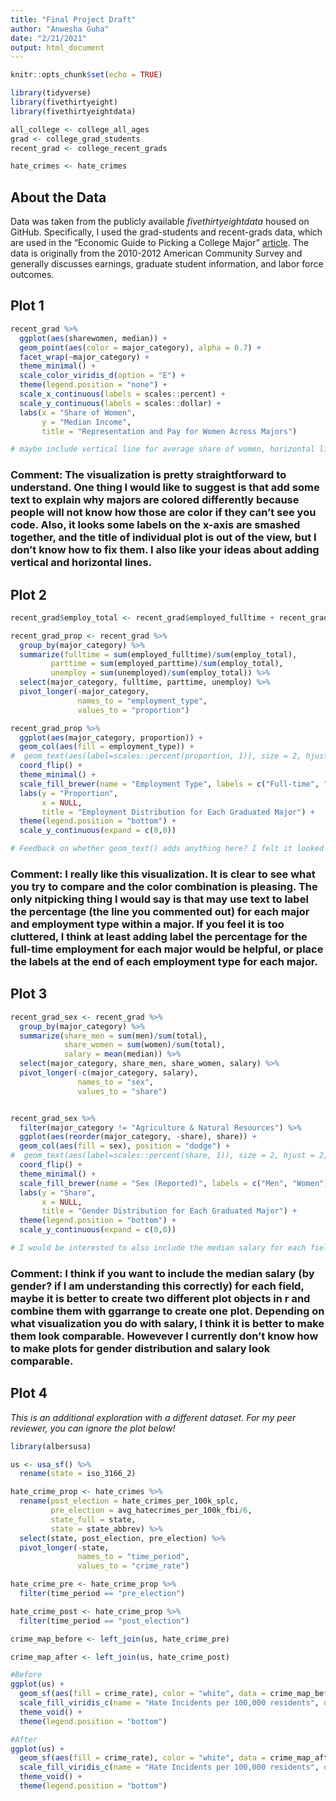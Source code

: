 ```yaml
---
title: "Final Project Draft"
author: "Anwesha Guha"
date: "2/21/2021"
output: html_document
---
```


```r
knitr::opts_chunk$set(echo = TRUE)

library(tidyverse)
library(fivethirtyeight)
library(fivethirtyeightdata)

all_college <- college_all_ages
grad <- college_grad_students
recent_grad <- college_recent_grads

hate_crimes <- hate_crimes

```

## About the Data

Data was taken from the publicly available *fivethirtyeightdata* housed on GitHub. Specifically, I used the grad-students and recent-grads data, which are used in the “Economic Guide to Picking a College Major” [article](https://fivethirtyeight.com/features/the-economic-guide-to-picking-a-college-major/). The data is originally from the 2010-2012 American Community Survey and generally discusses earnings, graduate student information, and labor force outcomes.

## Plot 1
```r
recent_grad %>% 
  ggplot(aes(sharewomen, median)) +
  geom_point(aes(color = major_category), alpha = 0.7) +
  facet_wrap(~major_category) +
  theme_minimal() +
  scale_color_viridis_d(option = "E") +
  theme(legend.position = "none") +
  scale_x_continuous(labels = scales::percent) +
  scale_y_continuous(labels = scales::dollar) +
  labs(x = "Share of Women",
       y = "Median Income",
       title = "Representation and Pay for Women Across Majors")

# maybe include vertical line for average share of women, horizontal line for average income
```

### Comment: The visualization is pretty straightforward to understand. One thing I would like to suggest is that add some text to explain why majors are colored differently because people will not know how those are color if they can't see you code. Also, it looks some labels on the x-axis are smashed together, and the title of individual plot is out of the view, but I don't know how to fix them. I also like your ideas about adding vertical and horizontal lines.

## Plot 2
```r
recent_grad$employ_total <- recent_grad$employed_fulltime + recent_grad$employed_parttime + recent_grad$unemployed

recent_grad_prop <- recent_grad %>% 
  group_by(major_category) %>% 
  summarize(fulltime = sum(employed_fulltime)/sum(employ_total),
         parttime = sum(employed_parttime)/sum(employ_total),
         unemploy = sum(unemployed)/sum(employ_total)) %>% 
  select(major_category, fulltime, parttime, unemploy) %>% 
  pivot_longer(-major_category,
               names_to = "employment_type",
               values_to = "proportion")

recent_grad_prop %>% 
  ggplot(aes(major_category, proportion)) +
  geom_col(aes(fill = employment_type)) +
#  geom_text(aes(label=scales::percent(proportion, 1)), size = 2, hjust = 2, color = "gray30") +
  coord_flip() +
  theme_minimal() +
  scale_fill_brewer(name = "Employment Type", labels = c("Full-time", "Part-time", "Unemployed")) +
  labs(y = "Proportion",
       x = NULL,
       title = "Employment Distribution for Each Graduated Major") +
  theme(legend.position = "bottom") +
  scale_y_continuous(expand = c(0,0))

# Feedback on whether geom_text() adds anything here? I felt it looked a bit too cluttered
```

### Comment: I really like this visualization. It is clear to see what you try to compare and the color combination is pleasing. The only nitpicking thing I would say is that may use text to label the percentage (the line you commented out) for each major and employment type within a major. If you feel it is too cluttered, I think at least adding label the percentage for the full-time employment for each major would be helpful, or place the labels at the end of each employment type for each major.

## Plot 3
```r
recent_grad_sex <- recent_grad %>% 
  group_by(major_category) %>% 
  summarize(share_men = sum(men)/sum(total),
            share_women = sum(women)/sum(total),
            salary = mean(median)) %>% 
  select(major_category, share_men, share_women, salary) %>% 
  pivot_longer(-c(major_category, salary),
               names_to = "sex",
               values_to = "share")


recent_grad_sex %>% 
  filter(major_category != "Agriculture & Natural Resources") %>% 
  ggplot(aes(reorder(major_category, -share), share)) +
  geom_col(aes(fill = sex), position = "dodge") +
#  geom_text(aes(label=scales::percent(share, 1)), size = 2, hjust = 2, position = position_dodge(0.9)) +
  coord_flip() +
  theme_minimal() +
  scale_fill_brewer(name = "Sex (Reported)", labels = c("Men", "Women"), palette = "Accent") +
  labs(y = "Share",
       x = NULL,
       title = "Gender Distribution for Each Graduated Major") +
  theme(legend.position = "bottom") +
  scale_y_continuous(expand = c(0,0))

# I would be interested to also include the median salary for each field, but am stuck on how to make that work well visually. Also can't get geom_text() to work here; feedback would be great!

```

### Comment: I think if you want to include the median salary (by gender?  if I am understanding this correctly) for each field, maybe it is better to create two different plot objects in r and combine them with ggarrange to create one plot. Depending on what visualization you do with salary, I think it is better to make them look comparable. Howevever I currently don't know how to make plots for gender distribution and  salary look comparable.  

## Plot 4
*This is an additional exploration with a different dataset. For my peer reviewer, you can ignore the plot below!*

```r

library(albersusa)

us <- usa_sf() %>% 
  rename(state = iso_3166_2)

hate_crime_prop <- hate_crimes %>% 
  rename(post_election = hate_crimes_per_100k_splc,
         pre_election = avg_hatecrimes_per_100k_fbi/6,
         state_full = state,
         state = state_abbrev) %>% 
  select(state, post_election, pre_election) %>%
  pivot_longer(-state,
               names_to = "time_period",
               values_to = "crime_rate")

hate_crime_pre <- hate_crime_prop %>% 
  filter(time_period == "pre_election")

hate_crime_post <- hate_crime_prop %>% 
  filter(time_period == "post_election")

crime_map_before <- left_join(us, hate_crime_pre)

crime_map_after <- left_join(us, hate_crime_post)

#Before
ggplot(us) +
  geom_sf(aes(fill = crime_rate), color = "white", data = crime_map_before) +
  scale_fill_viridis_c(name = "Hate Incidents per 100,000 residents", option = "D") +
  theme_void() +
  theme(legend.position = "bottom")

#After
ggplot(us) +
  geom_sf(aes(fill = crime_rate), color = "white", data = crime_map_after) +
  scale_fill_viridis_c(name = "Hate Incidents per 100,000 residents", option = "D") +
  theme_void() +
  theme(legend.position = "bottom")
```

